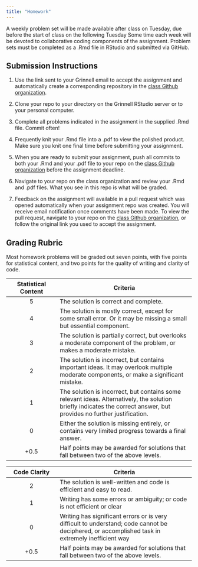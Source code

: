 ```yaml
---
title: "Homework"
---
```


A weekly problem set will be made available after class on Tuesday, due before the start of class on the following Tuesday Some time each week will be devoted to collaborative coding components of the assignment. Problem sets must be completed as a .Rmd file in RStudio and submitted via GitHub. 


## Submission Instructions

1. Use the link sent to your Grinnell email to accept the assignment and automatically create a corresponding repository in the [class Github organization](https://github.com/Grinnell-STA-295-S24).

2. Clone your repo to your directory on the Grinnell RStudio server or to your personal computer. 

3. Complete all problems indicated in the assignment in the supplied .Rmd file. Commit often!

4. Frequently knit your .Rmd file into a .pdf to view the polished product. Make sure you knit one final time before submitting your assignment.

5. When you are ready to submit your assignment, push all commits to both your .Rmd and your .pdf file to your repo on the [class Github organization](https://github.com/Grinnell-STA-295-S24) before the assignment deadline. 

6. Navigate to your repo on the class organization and review your .Rmd and .pdf files. What you see in this repo is what will be graded.

7. Feedback on the assignment will available in a pull request which was opened automatically when your assignment repo was created. You will receive email notification once comments have been made. To view the pull request, navigate to your repo on the [class Github organization](https://github.com/Grinnell-STA-295-S24), or follow the original link you used to accept the assignment.

## Grading Rubric

Most homework problems will be graded out seven points, with five points for statistical content, and two points for the quality of writing and clarity of code.



| Statistical Content | Criteria |
|:-:|--------|
| 5 | The solution is correct and complete. |
| 4 | The solution is mostly correct, except for some small error. Or it may be missing a small but essential component. |
| 3 | The solution is partially correct, but overlooks a moderate component of the problem, or makes a moderate mistake. |
| 2 | The solution is incorrect, but contains important ideas. It may overlook multiple moderate components, or make a significant mistake. |
| 1 | The solution is incorrect, but contains some relevant ideas. Alternatively, the solution briefly indicates the correct answer, but provides no further justification. |
| 0 | Either the solution is missing entirely, or contains very limited progress towards a final answer. |
| +0.5 | Half points may be awarded for solutions that fall between two of the above levels. |
 
| Code Clarity | Criteria |
|:-:|--------|
| 2 | The solution is well-written and code is efficient and easy to read. |
| 1 | Writing has some errors or ambiguity; or code is not efficient or clear |
| 0 |  Writing has significant errors or is very difficult to understand; code cannot be deciphered, or accomplished task in extremely inefficient way |
| +0.5 | Half points may be awarded for solutions that fall between two of the above levels. |
 